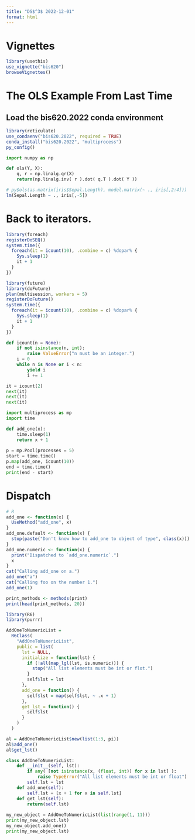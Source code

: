 ```yaml
---
title: "DS$^3$ 2022-12-01"
format: html
---
```


# Vignettes

```r
library(usethis)
use_vignette("bis620")
browseVignettes()
```

# The OLS Example From Last Time

## Load the bis620.2022 conda environment

```r
library(reticulate)
use_condaenv("bis620.2022", required = TRUE)
conda_install("bis620.2022", "multiprocess")
py_config()
```

```python
import numpy as np

def ols(Y, X):
    q, r = np.linalg.qr(X)
    return(np.linalg.inv( r ).dot( q.T ).dot( Y ))
```

```r
# py$ols(as.matrix(iris$Sepal.Length), model.matrix(~ ., iris[,2:4]))
lm(Sepal.Length ~ ., iris[,-5])
```

# Back to iterators.

```r
library(foreach)
registerDoSEQ()
system.time({
  foreach(it = icount(10), .combine = c) %dopar% {
    Sys.sleep(1)
    it + 1
  }
})
```

```r
library(future)
library(doFuture)
plan(multisession, workers = 5)
registerDoFuture()
system.time({
  foreach(it = icount(10), .combine = c) %dopar% {
    Sys.sleep(1)
    it + 1
  }
})
```

```python
def icount(n = None):
    if not isinstance(n, int):
        raise ValueError("n must be an integer.")
    i = 0
    while n is None or i < n:
        yield i
        i += 1
```

```python
it = icount(2)
next(it)
next(it)
next(it)
```

```python
import multiprocess as mp
import time

def add_one(x):
    time.sleep(1)
    return x + 1
    
p = mp.Pool(processes = 5)
start = time.time()
p.map(add_one, icount(10))
end = time.time()
print(end - start)
```

# Dispatch

```r
# R
add_one <- function(x) {
  UseMethod("add_one", x)
}
add_one.default <- function(x) {
  stop(paste("Don't know how to add_one to object of type", class(x)))
}
add_one.numeric <- function(x) {
  print("Dispatched to `add_one.numeric`.")
  x
}
cat("Calling add_one on a.")
add_one("a")
cat("Calling foo on the number 1.")
add_one(1)
```

```r
print_methods <- methods(print)
print(head(print_methods, 20))
```

```r
library(R6)
library(purrr)

AddOneToNumericList = 
  R6Class(
    "AddOneToNumericList",
    public = list(
      lst = NULL,
      initialize = function(lst) {
        if (!all(map_lgl(lst, is.numeric))) {
          stop("All list elements must be int or flot.")
        }
        self$lst = lst
      },
      add_one = function() {
        self$lst = map(self$lst, ~ .x + 1)
      },
      get_lst = function() {
        self$lst
      }
    )
  )

al = AddOneToNumericList$new(list(1:3, pi))
al$add_one()
al$get_lst()
```

```python
class AddOneToNumericList:
    def __init__(self, lst):
        if any( [not isinstance(x, (float, int)) for x in lst] ):
            raise TypeError("All list elements must be int or float")
        self.lst = lst
    def add_one(self):
        self.lst = [x + 1 for x in self.lst]
    def get_lst(self):
        return(self.lst)
      
my_new_object = AddOneToNumericList(list(range(1, 11)))
print(my_new_object.lst)
my_new_object.add_one()
print(my_new_object.lst)
```
